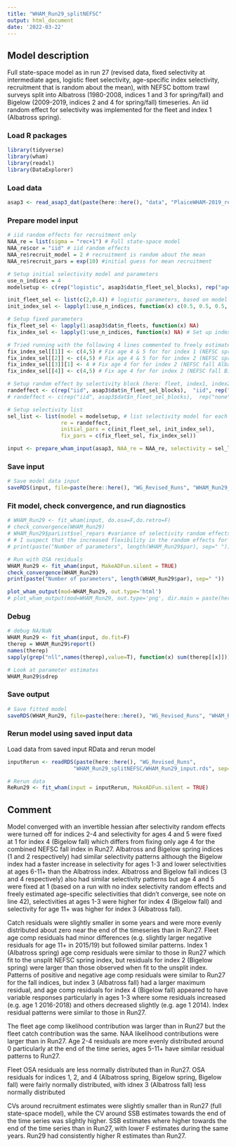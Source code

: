```yaml
---
title: "WHAM_Run29_splitNEFSC"
output: html_document
date: '2022-03-22'
---
```


## Model description
Full state-space model as in run 27 (revised data, fixed selectivity at intermediate ages, logistic fleet selectivity, age-specific index selectivity, recruitment that is random about the mean), with NEFSC bottom trawl surveys split into Albatross (1980-2008, indices 1 and 3 for spring/fall) and Bigelow (2009-2019, indices 2 and 4 for spring/fall) timeseries. An iid random effect for selectivity was implemented for the fleet and index 1 (Albatross spring).

### Load R packages
```r
library(tidyverse)
library(wham)
library(readxl)
library(DataExplorer)
```

### Load data
```r
asap3 <- read_asap3_dat(paste(here::here(), "data", "PlaiceWHAM-2019_revised_NEFSC-LW-WAA_splitNEFSC.DAT", sep="/"))
```

### Prepare model input
```r
# iid random effects for recruitment only 
NAA_re = list(sigma = "rec+1") # Full state-space model
NAA_re$cor = "iid" # iid random effects
NAA_re$recruit_model = 2 # recruitment is random about the mean
NAA_re$recruit_pars = exp(10) #initial guess for mean recruitment

# Setup initial selectivity model and parameters
use_n_indices = 4
modelsetup <- c(rep("logistic", asap3$dat$n_fleet_sel_blocks), rep("age-specific", use_n_indices))

init_fleet_sel <- list(c(2,0.4)) # logistic parameters, based on model type
init_index_sel <- lapply(1:use_n_indices, function(x) c(0.5, 0.5, 0.5, 1, 1, 0.5, 0.5, 0.5, 0.5, 0.5, 0.5))

# Setup fixed parameters
fix_fleet_sel <- lapply(1:asap3$dat$n_fleets, function(x) NA) 
fix_index_sel <- lapply(1:use_n_indices, function(x) NA) # Set up index object

# Tried running with the following 4 lines commented to freely estimate all survey selectivities-at-age and no survey selectivity random effect (line 51) - all Bigelow fix age 4 and 5 at 1
fix_index_sel[[1]] <- c(4,5) # Fix age 4 & 5 for for index 1 (NEFSC spring Albatross)
fix_index_sel[[2]] <- c(4,5) # Fix age 4 & 5 for for index 2 (NEFSC spring Bigelow)
fix_index_sel[[3]][1] <- 4 # Fix age 4 for for index 2 (NEFSC fall Albatross)
fix_index_sel[[4]] <- c(4,5) # Fix age 4 for for index 2 (NEFSC fall Bigelow)

# Setup random effect by selectivity block (here: fleet, index1, index2, index3, index4)
randeffect <- c(rep("iid", asap3$dat$n_fleet_sel_blocks),  "iid", rep("none", 3)) # Don't include selectivity random effects for surveys, use to freely estimate selectivity for fleets
# randeffect <- c(rep("iid", asap3$dat$n_fleet_sel_blocks),  rep("none", use_n_indices)) # Don't include selectivity random effects for surveys, use to freely estimate selectivity for fleets

# Setup selectivity list
sel_list <- list(model = modelsetup, # list selectivity model for each fleet and index
                 re = randeffect,
                 initial_pars = c(init_fleet_sel, init_index_sel),
                 fix_pars = c(fix_fleet_sel, fix_index_sel))

input <- prepare_wham_input(asap3, NAA_re = NAA_re, selectivity = sel_list, model_name = "WHAM_Run29") 
```

### Save input
```r
# Save model data input
saveRDS(input, file=paste(here::here(), "WG_Revised_Runs", "WHAM_Run29_splitNEFSC", "WHAM_Run29_input.rds", sep="/"))
```

### Fit model, check convergence, and run diagnostics
```r
# WHAM_Run29 <- fit_wham(input, do.osa=F,do.retro=F) 
# check_convergence(WHAM_Run29)
# WHAM_Run29$parList$sel_repars #variance of selectivity random effects -> 0 for (last 3) surveys except first (Albatross Spring?) 
# # I suspect that the increased flexibility in the random effects for numbers at age negates the need for selectivity RE for these surveys. So, perhaps try removing the selectivity re for at least the last 3 surveys.
# print(paste("Number of parameters", length(WHAM_Run29$par), sep=" "))

# Run with OSA residuals
WHAM_Run29 <- fit_wham(input, MakeADFun.silent = TRUE) 
check_convergence(WHAM_Run29)
print(paste("Number of parameters", length(WHAM_Run29$par), sep=" "))

plot_wham_output(mod=WHAM_Run29, out.type='html')
# plot_wham_output(mod=WHAM_Run29, out.type='png', dir.main = paste(here::here(), "WHAM_Run29", sep="/"))
```

### Debug
```r
# debug NA/NaN
WHAM_Run29 <- fit_wham(input, do.fit=F)
therep = WHAM_Run29$report()
names(therep)
sapply(grep("nll",names(therep),value=T), function(x) sum(therep[[x]]))

# Look at parameter estimates
WHAM_Run29$sdrep
```

### Save output
```r
# Save fitted model
saveRDS(WHAM_Run29, file=paste(here::here(), "WG_Revised_Runs", "WHAM_Run29_splitNEFSC", "WHAM_Run29_model.rds", sep="/"))
```

### Rerun model using saved input data
Load data from saved input RData and rerun model
```r
inputRerun <- readRDS(paste(here::here(), "WG_Revised_Runs",
                     "WHAM_Run29_splitNEFSC/WHAM_Run29_input.rds", sep="/"))

# Rerun data
ReRun29 <- fit_wham(input = inputRerun, MakeADFun.silent = TRUE)
```

## Comment
Model converged with an invertible hessian after selectivity random effects were turned off for indices 2-4 and selectivity for ages 4 and 5 were fixed at 1 for index 4 (Bigelow fall) which differs from fixing only age 4 for the combined NEFSC fall index in Run27. Albatross and Bigelow spring indices (1 and 2 respectively) had similar selectivity patterns although the Bigelow index had a faster increase in selectivity for ages 1-3 and lower selectivities at ages 6-11+ than the Albatross index. Albatross and Bigelow fall indices (3 and 4 respectively) also had similar selectivity patterns but age 4 and 5 were fixed at 1 (based on a run with no index selectivity random effects and freely estimated age-specific selectivities that didn't converge, see note on line 42), selectivities at ages 1-3 were higher for index 4 (Bigelow fall) and selectivity for age 11+ was higher for index 3 (Albatross fall). 

Catch residuals were slightly smaller in some years and were more evenly distributed about zero near the end of the timeseries than in Run27. Fleet age comp residuals had minor differences (e.g. slightly larger negative residuals for age 11+ in 2015/19) but followed similar patterns. Index 1 (Albatross spring) age comp residuals were similar to those in Run27 which fit to the unsplit NEFSC spring index, but residuals for index 2 (Bigelow spring) were larger than those observed when fit to the unsplit index. Patterns of positive and negative age comp residuals were similar to Run27 for the fall indices, but index 3 (Albatross fall) had a larger maximum residual, and age comp residuals for index 4 (Bigelow fall) appeared to have variable responses particularly in ages 1-3 where some residuals increased (e.g. age 1 2016-2018) and others decreased slightly (e.g. age 1 2014). Index residual patterns were similar to those in Run27.

The fleet age comp likelihood contribution was larger than in Run27 but the fleet catch contribution was the same. NAA likelihood contributions were larger than in Run27. Age 2-4 residuals are more evenly distributed around 0 particularly at the end of the time series, ages 5-11+ have similar residual patterns to Run27.

Fleet OSA residuals are less normally distributed than in Run27. OSA residuals for indices 1, 2, and 4 (Albatross spring, Bigelow spring, Bigelow fall) were fairly normally distributed, with idnex 3 (Albatross fall) less normally distributed

CVs around recruitment estimates were slightly smaller than in Run27 (full state-space model), while the CV around SSB estimates towards the end of the time series was slightly higher. SSB estimates where higher towards the end of the time series than in Run27, with lower F estimates during the same years. Run29 had consistently higher R estimates than Run27. 

